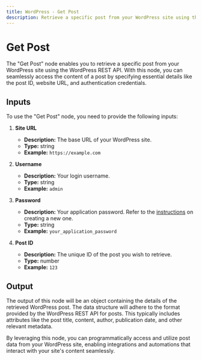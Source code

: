 ```yaml
---
title: WordPress - Get Post
description: Retrieve a specific post from your WordPress site using the Get Post node.
---
```



# Get Post
The "Get Post" node enables you to retrieve a specific post from your WordPress site using the WordPress REST API. With this node, you can seamlessly access the content of a post by specifying essential details like the post ID, website URL, and authentication credentials.

<Node id="@buildship/wordpress-get-post" version="1.1.0" />

## Inputs
To use the "Get Post" node, you need to provide the following inputs:

1. **Site URL**
   - **Description:** The base URL of your WordPress site.
   - **Type:** string
   - **Example:** `https://example.com`
   
2. **Username**
   - **Description:** Your login username.
   - **Type:** string
   - **Example:** `admin`
   
3. **Password**
   - **Description:** Your application password. Refer to the [instructions](https://make.wordpress.org/core/2020/11/05/application-passwords-integration-guide) on creating a new one.
   - **Type:** string
   - **Example:** `your_application_password`
   
4. **Post ID**
   - **Description:** The unique ID of the post you wish to retrieve.
   - **Type:** number
   - **Example:** `123`

## Output
The output of this node will be an object containing the details of the retrieved WordPress post. The data structure will adhere to the format provided by the WordPress REST API for posts. This typically includes attributes like the post title, content, author, publication date, and other relevant metadata.

By leveraging this node, you can programmatically access and utilize post data from your WordPress site, enabling integrations and automations that interact with your site's content seamlessly.